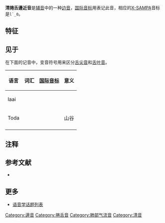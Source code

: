 {{Infobox IPA
|above=Voiceless retroflex lateral approximant
|ipa symbol=ɭ̊
|ipa number=156 402A
|x-sampa=l`_0
}}

'''清捲舌邊近音'''是[[辅音|辅音]]中的一种[[边音|边音]]，[[国际音标|国际音标]]用{{angbr IPA|ɭ̊}}表记此音，相应的[[X-SAMPA|X-SAMPA]]音标是<code>l`_0</code>。

==特征==
{{approximant}}
{{retroflex}}
{{voiceless}}
{{oral}}
{{lateral}}
{{pulmonic}}

==见于==
在下面的记音中，变音符号用来区分[[舌尖音|舌尖音]]{{IPA|[ɭ̺̊]}}和[[舌叶音|舌叶音]]{{IPA|[ɭ̻̊]}}。
{| class="wikitable"
!colspan=2| 语言
! 词汇
! [[国际音标|国际音标]]
! 意义
! 注释
|-
|colspan=2| Iaai{{sfnp|Ladefoged|Maddieson|1996|p=198}}
|colspan=3 align=center| 
|和{{IPA|/ɭ/}}对立。{{sfnp|Ladefoged|Maddieson|1996|p=198}}
|-
|colspan=2|Toda{{sfnp|Ladefoged|Maddieson|1996|p=198}}
|colspan=2 align=center| {{IPA|[paɭ̊]}}
|山谷
|和{{IPA|/ɭ/}}对立。(如{{IPA|/paɭ/}}“手镯”)。{{sfnp|Ladefoged|Maddieson|1996|p=198}}
|-
|}

==注释==
{{reflist}}

==参考文献==
{{refbegin}}
*{{SOWL}}
{{refend}}

==更多==
*[[语音学话题列表|语音学话题列表]]
{{IPA navigation}}

{{DEFAULTSORT:Voiceless Retroflex Lateral Approximant}}
[[Category:邊音|Category:邊音]]
[[Category:捲舌音|Category:捲舌音]]
[[Category:肺部气流音|Category:肺部气流音]]
[[Category:清音|Category:清音]]